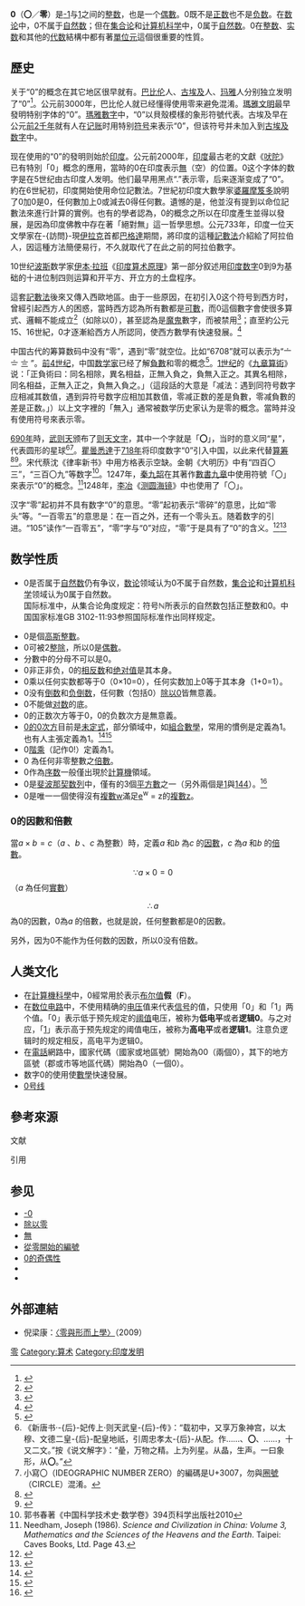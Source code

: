 {{NoteTA
|G1=Math
|G2=IT
|1=zh-hans:布尔;zh-hant:布林;
}}
{{otheruses}}
{{Redirect|零||零 (消歧义)}}
{{refimprove|time=2013-12-30T14:30:02+00:00}}
{{Disputed|time=2012-11-12T06:56:02+00:00}}
{{整数
|other list=<small>[[-2i|<<]] [[-i|-i]] '''0''' [[虛數單位|i]] [[2i|2i]] [[3i|3i]] [[4i|>>]]</small>
| 大写 = 零
| 小写 = 〇
| 花碼 = 〇
| 二进制 = 0
| 八进制 = 0
| 十六进制 = 0
| 质因数分解 = 不在可因數分解的整數的範圍內<br>（任意質數皆為其[[質因數|質因數]]）
}}
'''0'''（'''〇'''／'''零'''）是[[-1|-1]]与[[1|1]]之间的[[整数|整数]]，也是一个[[偶数|偶數]]。0既不是[[正数|正数]]也不是[[负数|负数]]。在[[数论|数论]]中，0不属于[[自然数|自然数]]；但在[[集合论|集合论]]和[[计算机科学|计算机科学]]中，0属于[[自然数|自然数]]。0在[[整数|整数]]、[[实数|实数]]和其他的[[代数|代数]]結構中都有著[[單位元|單位元]]這個很重要的性質。

== 歷史 ==
关于“0”的概念在其它地区很早就有。[[巴比伦|巴比伦]]人、[[古埃及|古埃及]]人、[[玛雅人|玛雅]]人分别独立发明了“0”<ref>{{harvnb|柯利弗德|2013|p=45}}</ref>。公元前3000年，巴比伦人就已经懂得使用零来避免混淆。[[瑪雅文明|瑪雅文明]]最早發明特别字体的“0”。[[玛雅数字|瑪雅數字]]中，“0”以貝殼模樣的象形符號代表。古埃及早在公元[[前2千年|前2千年]]就有人在[[会计|记账]]时用特别[[符号|符号]]来表示“0”，但该符号并未加入到[[古埃及数字|古埃及数字]]中。

现在使用的“0”的發明则始於[[印度|印度]]。公元前2000年，[[印度|印度]]最古老的文獻《[[吠陀|吠陀]]》已有特別「0」概念的應用，當時的0在印度表示[[無|無]]（空）的位置。0这个字体的数字是在5世纪由古印度人发明。他们最早用黑点“.”表示零，后来逐渐变成了“0”。約在6世紀初，印度開始使用命位記數法。7世紀初印度大數學家[[婆羅摩笈多|婆羅摩笈多]]說明了0加0是0，任何數加上0或減去0得任何數。遺憾的是，他並沒有提到以命位記數法來進行計算的實例。也有的學者認為，0的概念之所以在印度產生並得以發展，是因為印度佛教中存在著「絕對無」這一哲學思想。公元733年，印度一位天文學家在-{訪問}-現[[伊拉克|伊拉克]]首都[[巴格达|巴格達]]期間，將印度的這種[[印度-阿拉伯数字系统|記數法]]介紹給了阿拉伯人，因這種方法簡便易行，不久就取代了在此之前的阿拉伯數字。

10世纪[[波斯|波斯]]数学家[[伊本·拉班|伊本·拉班]]《[[印度算术原理|印度算术原理]]》第一部分叙述用[[印度數字|印度数字]]0到9为基础的十进位制四则运算和开平方、开立方的土盘程序。

這套[[记数法|記數法]]後來又傳入西歐地區。由于一些原因，在初引入0这个符号到西方时，曾經引起西方人的困惑，當時西方認為所有數都是[[可數|可數]]，而0這個數字會使很多算式、邏輯不能成立<ref>{{cite book|author=Alexander Moseley|title=A to Z of Philosophy|year=2008|publisher=A&C Black|isbn=9781441183910|pages=141|url=https://books.google.com.hk/books?id=-QLnJMKwhJUC&pg=PA141&dq=zero+devil+number#v=onepage&q=zero%20devil%20number&f=false|access-date=2015-01-14|archive-date=2015-02-19|archive-url=https://web.archive.org/web/20150219145628/https://books.google.com.hk/books?id=-QLnJMKwhJUC&pg=PA141&dq=zero+devil+number#v=onepage&q=zero%20devil%20number&f=false|dead-url=no}}</ref>（如除以0），甚至認為是[[魔鬼|魔鬼]]數字，而被禁用<ref>{{cite book|author=Mark Stavish|title=Freemasonry: Rituals, Symbols & History of the Secret Society|year=2007|publisher=Llewellyn Worldwide|isbn=9780738711485|pages=6|url=https://books.google.com.hk/books?id=QZQK6as71lsC&pg=PA6&dq=zero+%22devil+number%22#v=onepage&q=zero%20%22devil%20number%22&f=false|access-date=2015-01-14|archive-date=2015-02-19|archive-url=https://web.archive.org/web/20150219143822/https://books.google.com.hk/books?id=QZQK6as71lsC&pg=PA6&dq=zero+%22devil+number%22#v=onepage&q=zero%20%22devil%20number%22&f=false|dead-url=no}}</ref>；直至約公元15、16世紀，0才逐漸給西方人所認同，使西方數學有快速發展。<ref>{{cite web|author=J J O'Connor, E F Robertson|title=A history of Zero|url=http://www-history.mcs.st-andrews.ac.uk/HistTopics/Zero.html|publisher=MacTutor数学史档案|accessdate=2015-01-14|archive-date=2015-02-05|archive-url=https://web.archive.org/web/20150205050844/http://www-history.mcs.st-andrews.ac.uk/HistTopics/Zero.html|dead-url=no}}</ref>

中国古代的筹算数码中没有“零”，遇到“零”就空位。比如“6708”就可以表示为“〦〧  〨 ”。[[前4世纪|前4世纪]]，中国[[数学家|数学家]]已经了解[[負數|負數]]和零的概念<ref>{{Citation|title=Sangi o koeta otoko (The man who exceeded counting rods)|last=Wáng|first=Qīngxiáng|isbn=4-88595-226-3|publisher=Tōyō Shoten|place=Tokyo|year=1999}}</ref>。[[1世纪|1世纪]]的《[[九章算術|九章算術]]》说：「正負術曰：同名相除，異名相益，正無入負之，負無入正之。其異名相除，同名相益，正無入正之，負無入負之。」（這段話的大意是「减法：遇到同符号数字应相减其数值，遇到异符号数字应相加其数值，零减正数的差是負數，零减負數的差是正数。」）以上文字裡的「無入」通常被数学历史家认为是零的概念。當時并没有使用符号來表示零。

{{Infobox|caption=Caption for example.png|data1={{v-1}}元|data2={{v-4}}{{h8}}{{Rod0}}|data3=李冶《测圆海镜》第十四问用以上符号代表：<math>-480-x</math>。}}[[690年|690年]]時，[[武则天|武则天]]颁布了[[则天文字|则天文字]]，其中一个字就是「'''〇'''」，当时的意义同“星”，代表圆形的星球<ref>《新唐书·-{后}-妃传上·则天武皇-{后}-传》：“载初中，又享万象神宫，以太穆、文德二皇-{后}-配皇地祇，引周忠孝太-{后}-从配。作……、'''〇'''、……，十又二文。”按《说文解字》：“曐，万物之精。上为列星。从晶，生声。一曰象形，从'''〇'''。”</ref><ref>小寫〇（IDEOGRAPHIC NUMBER ZERO）的編碼是U+3007，勿與[[圈號|圈號]]（CIRCLE）混淆。</ref>。[[瞿曇悉達|瞿曇悉達]]于[[718年|718年]]将印度数字“0”引入中国，以此来代替[[算筹|算筹]]<ref>{{Citation
 | title=中國數學史
 | last=Qian
 | first=Baocong
 | year=1964
 | publisher=科學出版社
 | place=北京
}}</ref><ref>{{Citation
 | title=Sangi o koeta otoko（The man who exceeded counting rods）
 | last=Wáng
 | first=Qīngxiáng
 | isbn=4-88595-226-3
 | publisher=東洋書店
 | place=東京
 | year=1999
}}</ref>。宋代蔡沈《律率新书》中用方格表示空缺。金朝《大明历》中有“四百〇三”，“三百〇九”等数字<ref>郭书春著《中国科学技术史·数学卷》394页科学出版社2010</ref>。1247年，[[秦九韶|秦九韶]]在其著作[[數書九章|數書九章]]中使用符號「〇」來表示“0”的概念。<ref>Needham, Joseph (1986). ''Science and Civilization in China: Volume 3, Mathematics and the Sciences of the Heavens and the Earth''. Taipei: Caves Books, Ltd. Page 43.</ref>1248年，[[李冶|李冶]]《[[测圆海镜|测圆海镜]]》中也使用了「〇」。

汉字“零”起初并不具有数字“0”的意思。“零”起初表示“零碎”的意思，比如“零头”等。“一百零五”的意思是：在一百之外，还有一个零头五。随着数字的引进。“105”读作“一百零五”，“零”字与“0”对应，“零”于是具有了“0”的含义。<ref name="说文解字">{{Cite web|title=零说文解字原文 - 说文解字 - 词典网|url=https://www.cidianwang.com/shuowenjiezi/ling4242.htm|access-date=2022-05-30}}</ref><ref>{{Cite web|title=零在康熙字典中的解释 - 康熙字典 - 词典网|url=https://www.cidianwang.com/kangxi/ling/ling6289.htm|access-date=2022-05-30}}</ref>

== 数学性质 ==
* 0是否属于[[自然数|自然数]]仍有争议，[[数论|数论]]领域认为0不属于自然数，[[集合论|集合论]]和[[计算机科学|计算机科学]]领域认为0属于自然数。<br />国际标准{{tsl|en|ISO_31-11|ISO 31-11:1992}}中，从集合论角度规定：符号<math>\mathbb{N}</math>所表示的自然数包括正整数和0。中国国家标准GB 3102-11:93参照国际标准作出同样规定。
{{數字性質|use math=yes
|斐波那契數=*{{{orderstr}}}{{{property}}}。前一個、下一個與下兩個皆是[[1|1]]、前兩個是[[-1|-1]]。
|0}}
* 0是個[[高斯整數|高斯整數]]。
* 0可被2[[整除|整除]]，所以0是[[偶數|偶數]]。
* 分數中的分母不可以是0。
* 0非正非负，0的[[加法逆元|相反数]]和[[绝对值|绝对值]]是其本身。
* 0乘以任何实数都等于0（0×10=0），任何实数加上0等于其本身（1+0=1）。
* 0没有[[倒数|倒数]]和[[负倒数|负倒数]]，任何數（包括0）[[除以零|除以0]]皆無意義。
* 0不能做[[对数|对数]]的底。
* 0的正数次方等于0，0的负数次方是無意義。
* [[0的0次方|0的0次方]]目前是[[未定式|未定式]]，部分領域中，如[[組合數學|組合數學]]，常用的慣例是定義為1。也有人主張定義為1。<ref>{{Cite web |url=http://arxiv.org/PS_cache/math/pdf/9205/9205211v1.pdf |title=存档副本 |accessdate=2011-12-09 |archive-date=2017-03-25 |archive-url=https://web.archive.org/web/20170325061049/https://arxiv.org/PS_cache/math/pdf/9205/9205211v1.pdf |dead-url=no }}</ref><ref>{{Cite web |url=http://www.faqs.org/faqs/sci-math-faq/specialnumbers/0to0/ |title=sci.math FAQ: What is 0^0?<!-- 机器人生成的标题 --> |accessdate=2011-12-09 |archive-date=2010-12-02 |archive-url=https://web.archive.org/web/20101202081900/http://www.faqs.org/faqs/sci-math-faq/specialnumbers/0to0/ |dead-url=yes }}</ref>
* 0[[階乘|階乘]]（記作0!）定義為1。
* 0 為任何非零整數之[[倍數|倍數]]。
* 0作為[[序数|序数]]一般僅出現於[[电子计算机|計算機]]領域。
* 0是[[斐波那契数列|斐波那契数列]]中，僅有的3個[[平方數|平方數]]之一（另外兩個是[[1|1]]與[[144|144]]）。<ref>{{cite web|author=JOHN H. E. COHN|title=〈Square Fibonacci Numbers, Etc.〉|url=https://math.la.asu.edu/~checkman/SquareFibonacci.html|publisher=Bedford College, University of London, London, N.W.1.|archiveurl=https://archive.today/20120630214035/http://math.la.asu.edu/~checkman/SquareFibonacci.html|archivedate=2012-06-30|quote=<u>Theorem 3.</u> If F<sub>n</sub> = x<sup>2</sup>, then n = 0, ±1, 2 or 12.|access-date=2019-05-12|dead-url=no}}</ref>
* 0是唯一一個使得沒有[[复数_(数学)|複數w]]滿足[[e_(數學常數)|e]]<sup>w</sup> = z的[[复数_(数学)|複數z]]。

=== 0的因數和倍數 ===
當<math>a \times b = c</math>（<math>a\,\!</math>、<math>b\,\!</math>、<math>c\,\!</math>為整數）時，定義<math>a\,\!</math>和<math>b\,\!</math>為<math>c\,\!</math>的[[因數|因數]]，<math>c\,\!</math>為<math>a\,\!</math>和<math>b\,\!</math>的[[倍數|倍數]]。

:<math>\because a \times 0 = 0</math>（<math>a\,\!</math>為任何[[實數|實數]]）
:<math>\therefore a</math>為0的因數，0為<math>a\,\!</math>的倍數，也就是說，任何整數都是0的因數。

另外，因为0不能作为任何数的因数，所以0没有倍数。

== 人类文化 ==
* 在[[計算機科學|計算機科學]]中，0經常用於表示[[布尔值|布尔值]]'''假'''（'''F'''）。
* 在[[数字电路|数位电路]]中，不使用精确的[[电压|电压]]值来代表[[信号_(信息论)|信号]]的值，只使用「0」和「1」两个值。「0」表示低于预先规定的[[阈值|阈值]]电压，被称为'''低电平'''或者'''逻辑0'''。与之对应，「[[1|1]]」表示高于预先规定的阈值电压，被称为'''高电平'''或者'''逻辑1'''。注意负逻辑时的规定相反，高电平为逻辑0。
*在[[電話|電話]]網路中，國家代碼（國家或地區號）開始為00（兩個0），其下的地方區號（郡或市等地區代碼）開始為0（一個0）。
*数字0的使用使[[數學|數學]]快速發展。
*[[0号线|0号线]]

== 參考來源 ==
;文献
{{clref|柯利弗德|2013|ref={{cite isbn|9789571356990|ref=harv|noedit}}}}

;引用
{{reflist|2|refs=
}}

== 参见 ==
* [[-0|-0]]
* [[除以零|除以零]]
* [[無|無]]
* [[從零開始的編號|從零開始的編號]]
* [[0的奇偶性|0的奇偶性]]
* {{Lookfrom}}
* {{Lookfrom|零}}

== 外部連結 ==
{{Commonscat|0 (number)}}
{{维基词典|0|零}}
*倪梁康：[http://www.aisixiang.com/data/26744.html 〈零與形而上學〉]{{Wayback|url=http://www.aisixiang.com/data/26744.html |date=20140715000527 }}（2009）

{{Authority control}}
[[Category:零|]]
[[Category:算术|Category:算术]]
[[Category:印度发明|Category:印度发明]]